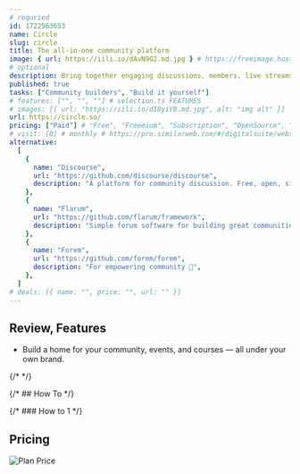 ```yaml
---
# requried
id: 1722563653
name: Circle
slug: circle
title: The all-in-one community platform
image: { url: https://iili.io/dAvN9G2.md.jpg } # https://freeimage.host/
# optional
description: Bring together engaging discussions, members, live streams, chat, events, and memberships—all in one place, all under your own brand
published: true
tasks: ["Community builders", "Build it yourself"]
# features: ["", "", ""] # selection.ts FEATURES
# images: [{ url: "https://iili.io/dI8yiYB.md.jpg", alt: "img alt" }]
url: https://circle.so/
pricing: ["Paid"] # "Free", "Freemium", "Subscription", "OpenSource", "Paid"
# visit: [0] # monthly # https://pro.similarweb.com/#/digitalsuite/websiteanalysis/home
alternative:
  [
    {
      name: "Discourse",
      url: "https://github.com/discourse/discourse",
      description: "A platform for community discussion. Free, open, simple.",
    },
    {
      name: "Flarum",
      url: "https://github.com/flarum/framework",
      description: "Simple forum software for building great communities.",
    },
    {
      name: "Forem",
      url: "https://github.com/forem/forem",
      description: "For empowering community 🌱",
    },
  ]
# deals: [{ name: "", price: "", url: "" }]
---
```


## Review, Features

- Build a home for your community, events, and courses — all under your own brand.

{/* <DetailYoutube videoId="" startTime={0} /> */}

{/* ## How To */}

{/* ### How to 1 */}

## Pricing

<Img
  src="https://p140.p3.n0.cdn.zight.com/items/X6uvZBnd/bbebe18c-6989-48c3-8aee-2ea7d41e2cff.jpg"
  alt="Plan Price"
/>
